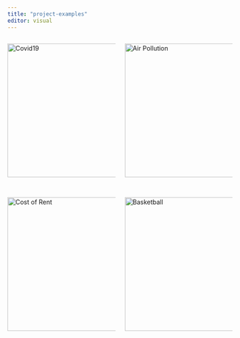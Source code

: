 ```yaml
---
title: "project-examples"
editor: visual
---
```



::: columns
::: {.column width="50%"}
[![Covid19](images/project1.png){fig-alt="Covid19 Project" fig-align="left" width="300"}](https://sta199-s23-2.github.io/project-sec-6-team-6/)

<br>

[![Cost of Rent](images/project2.png){fig-alt="Cost of Rent" fig-align="left" width="300"}](https://sta199-s23-2.github.io/project-toryes/)

:::
::: {.column width="50%"}

[![Air Pollution](images/project3.png){fig-alt="Air Pollution" fig-align="left" width="300"}](https://sta199-s23-2.github.io/project-sec-7-team-4/)


<br>

[![Basketball](images/project4.png){fig-alt="Basketball" fig-align="left" width="300"}](https://sta199-s23-2.github.io/project-r-s2dio/)
:::
:::

